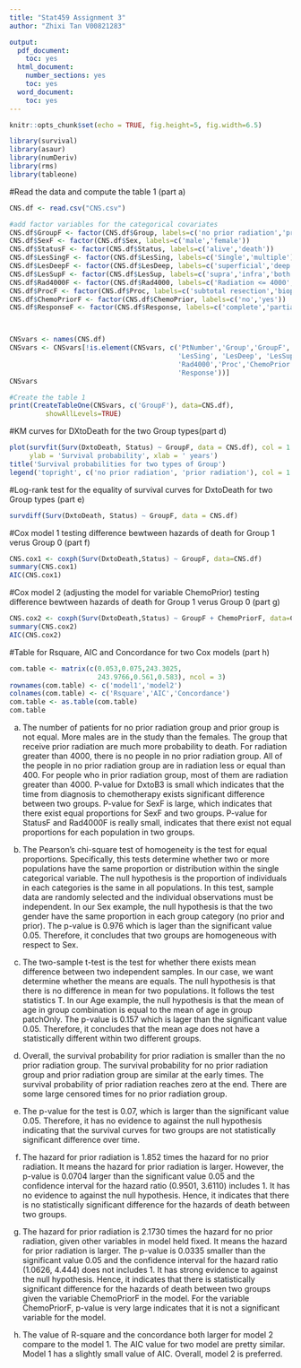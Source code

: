 ---
title: "Stat459 Assignment 3"
author: "Zhixi Tan V00821283"

output:
  pdf_document:
    toc: yes
  html_document:
    number_sections: yes
    toc: yes
  word_document:
    toc: yes
---

```{r}
knitr::opts_chunk$set(echo = TRUE, fig.height=5, fig.width=6.5)
```

```{r}
library(survival)
library(asaur)
library(numDeriv)
library(rms)
library(tableone)
```

#Read the data and compute the table 1 (part a)
```{r}
CNS.df <- read.csv("CNS.csv")

#add factor variables for the categorical covariates
CNS.df$GroupF <- factor(CNS.df$Group, labels=c('no prior radiation','prior radiation'))
CNS.df$SexF <- factor(CNS.df$Sex, labels=c('male','female'))
CNS.df$StatusF <- factor(CNS.df$Status, labels=c('alive','death'))
CNS.df$LesSingF <- factor(CNS.df$LesSing, labels=c('Single','multiple'))
CNS.df$LesDeepF <- factor(CNS.df$LesDeep, labels=c('superficial','deep'))
CNS.df$LesSupF <- factor(CNS.df$LesSup, labels=c('supra','infra','both'))
CNS.df$Rad4000F <- factor(CNS.df$Rad4000, labels=c('Radiation <= 4000','Radiation > 4000'))
CNS.df$ProcF <- factor(CNS.df$Proc, labels=c('subtotal resection','biopsy', 'other'))
CNS.df$ChemoPriorF <- factor(CNS.df$ChemoPrior, labels=c('no','yes'))
CNS.df$ResponseF <- factor(CNS.df$Response, labels=c('complete','partial'))



CNSvars <- names(CNS.df)
CNSvars <- CNSvars[!is.element(CNSvars, c('PtNumber','Group','GroupF', 'Sex', 'Status',
                                          'LesSing', 'LesDeep', 'LesSup',
                                          'Rad4000','Proc','ChemoPrior',
                                          'Response'))]
CNSvars

#Create the table 1
print(CreateTableOne(CNSvars, c('GroupF'), data=CNS.df),
         showAllLevels=TRUE)
```

#KM curves for DXtoDeath for the two Group types(part d)
```{r}
plot(survfit(Surv(DxtoDeath, Status) ~ GroupF, data = CNS.df), col = 1:2, , lty = 1:2, mark = '|', 
     ylab = 'Survival probability', xlab = ' years')
title('Survival probabilities for two types of Group')
legend('topright', c('no prior radiation', 'prior radiation'), col = 1:2, lty = 1:2, bty = 'n')


```

#Log-rank test for the equality of survival curves for DxtoDeath for two Group types (part e)
```{r}
survdiff(Surv(DxtoDeath, Status) ~ GroupF, data = CNS.df)
```

#Cox model 1 testing difference bewtween hazards of death for Group 1 verus Group 0 (part f)
```{r}
CNS.cox1 <- coxph(Surv(DxtoDeath,Status) ~ GroupF, data=CNS.df)
summary(CNS.cox1)
AIC(CNS.cox1)


```

#Cox model 2 (adjusting the model for variable ChemoPrior) testing difference bewtween hazards of death for Group 1 verus Group 0 (part g)
```{r}
CNS.cox2 <- coxph(Surv(DxtoDeath,Status) ~ GroupF + ChemoPriorF, data=CNS.df)
summary(CNS.cox2)
AIC(CNS.cox2)
```

#Table for Rsquare, AIC and Concordance for two Cox models (part h)
```{r}
com.table <- matrix(c(0.053,0.075,243.3025,
                      243.9766,0.561,0.583), ncol = 3)
rownames(com.table) <- c('model1','model2')
colnames(com.table) <- c('Rsquare','AIC','Concordance')
com.table <- as.table(com.table)
com.table

```







(a)
The number of patients for no prior radiation group and prior group is not equal. More males are in the study than the females. The group that receive prior radiation are much more probability to death. For radiation greater than 4000, there is no people in no prior radiation group. All of the people in no prior radiation group are in radiation less or equal than 400. For people who in prior radiation group, most of them are radiation greater than 4000. 
P-value for DxtoB3 is small which indicates that the time from diagnosis to chemotherapy exists significant difference between two groups. P-value for SexF is large, which indicates that there exist equal proportions for SexF and two groups. P-value for StatusF and Rad4000F is really small, indicates that there exist not equal proportions for each population in two groups.

(b)	
The Pearson’s chi-square test of homogeneity is the test for equal proportions. Specifically, this tests determine whether two or more populations have the same proportion or distribution within the single categorical variable.  The null hypothesis is the proportion of individuals in each categories is the same in all populations. In this test, sample data are randomly selected and the individual observations must be independent. 
In our Sex example, the null hypothesis is that the two gender have the same proportion in each group category (no prior and prior). The p-value is 0.976 which is lager than the significant value 0.05. Therefore, it concludes that two groups are homogeneous with respect to Sex.

(c)
The two-sample t-test is the test for whether there exists mean difference between two independent samples. In our case, we want determine whether the means are equals. The null hypothesis is that there is no difference in mean for two populations. It follows the test statistics T. 
In our Age example, the null hypothesis is that the mean of age in group combination is equal to the mean of age in group patchOnly. The p-value is 0.157 which is lager than the significant value 0.05. Therefore, it concludes that the mean age does not have a statistically different within two different groups.

(d)  
Overall, the survival probability for prior radiation is smaller than the no prior radiation group. The survival probability for no prior radiation group and prior radiation group are similar at the early times. The survival probability of prior radiation reaches zero at the end. There are some large censored times for no prior radiation group.

(e)
The p-value for the test is 0.07, which is larger than the significant value 0.05. Therefore, it has no evidence to against the null hypothesis indicating that the survival curves for two groups are not statistically significant difference over time.

(f)
The hazard for prior radiation is 1.852 times the hazard for no prior radiation. It means the hazard for prior radiation is larger. However, the p-value is 0.0704 larger than the significant value 0.05 and the confidence interval for the hazard ratio (0.9501, 3.6110) includes 1. It has no evidence to against the null hypothesis. Hence, it indicates that there is no statistically significant difference for the hazards of death between two groups.

(g)
The hazard for prior radiation is 2.1730 times the hazard for no prior radiation, given other variables in model held fixed. It means the hazard for prior radiation is larger. The p-value is 0.0335 smaller than the significant value 0.05 and the confidence interval for the hazard ratio (1.0626, 4.444) does not includes 1. It has strong evidence to against the null hypothesis. Hence, it indicates that there is statistically significant difference for the hazards of death between two groups given the variable ChemoPriorF in the model. For the variable ChemoPriorF, p-value is very large indicates that it is not a significant variable for the model. 

(h)
The value of R-square and the concordance both larger for model 2 compare to the model 1. The AIC value for two model are pretty similar. Model 1 has a slightly small value of AIC. Overall, model 2 is preferred. 
